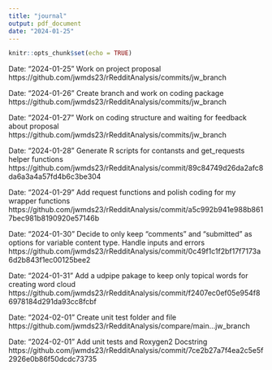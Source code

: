 ```yaml
---
title: "journal"
output: pdf_document
date: "2024-01-25"
---
```


```r
knitr::opts_chunk$set(echo = TRUE)
```
Date: "2024-01-25"
Work on project proposal
https://github.com/jwmds23/rRedditAnalysis/commits/jw_branch

Date: "2024-01-26"
Create branch and work on coding package
https://github.com/jwmds23/rRedditAnalysis/commits/jw_branch

Date: "2024-01-27"
Work on coding structure and waiting for feedback about proposal
https://github.com/jwmds23/rRedditAnalysis/commits/jw_branch

Date: "2024-01-28"
Generate R scripts for contansts and get_requests helper functions
https://github.com/jwmds23/rRedditAnalysis/commit/89c84749d26da2afc8da6a3a4a57fd4b6c3be304

Date: "2024-01-29"
Add request functions and polish coding for my wrapper functions
https://github.com/jwmds23/rRedditAnalysis/commit/a5c992b941e988b8617bec981b8190920e57146b

Date: "2024-01-30"
Decide to only keep "comments" and "submitted" as options for variable content type.
Handle inputs and errors
https://github.com/jwmds23/rRedditAnalysis/commit/0c49f1c1f2bf17f7173a6d2b843f1ec00125bee2

Date: "2024-01-31"
Add a udpipe pakage to keep only topical words for creating word cloud
https://github.com/jwmds23/rRedditAnalysis/commit/f2407ec0ef05e954f86978184d291da93cc8fcbf

Date: "2024-02-01"
Create unit test folder and file
https://github.com/jwmds23/rRedditAnalysis/compare/main...jw_branch 

Date: "2024-02-01"
Add unit tests and Roxygen2 Docstring
https://github.com/jwmds23/rRedditAnalysis/commit/7ce2b27a7f4ea2c5e5f2926e0b86f50dcdc73735
